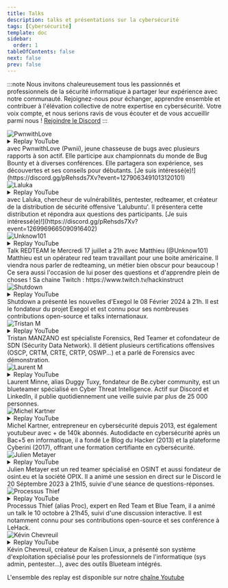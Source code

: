 ---
title: Talks
description: talks et présentations sur la cybersécurité
tags: [Cybersécurité]
template: doc
sidebar:
  order: 1
tableOfContents: false
next: false
prev: false
---


:::note
Nous invitons chaleureusement tous les passionnés et professionnels de la sécurité
informatique à partager leur expérience avec notre communauté. Rejoignez-nous
pour échanger, apprendre ensemble et contribuer à l'élévation collective de notre expertise
en cybersécurité. Votre voix compte, et nous serions ravis de vous écouter et de vous
accueillir parmi nous ! [Rejoindre le Discord](https://discord.gg/hacking-france)
:::

<SplitCard title="PwnwithLove - Bug Bounty" icon="laptop">
  <div>
    <Image src={pwnii} alt="PwnwithLove" format="avif" quality={"mid"}/>
    <details>
      <summary>Replay YouTube</summary>
      <p>À venir</p>
    </details>
  </div>
  <div class="content-wrapper">
    <Badge text="Plannifié" variant="note" size="medium" />  
    <b><span id="counterEvent2"></span></b> avec PwnwithLove (Pwnii), jeune chasseuse de bugs avec plusieurs rapports à son actif. Elle participe aux championnats du monde de Bug Bounty et à diverses conférences. Elle partagera son expérience, ses découvertes et ses conseils pour débutants.  
    [Je suis intéressé(e)!](https://discord.gg/pRehsds7Xv?event=1279063491013120101)
  </div>
</SplitCard>

<SplitCard title="Laluka - Lalubuntu The Friendly Offensive Distro" icon="laptop">
  <div>
    <Image src={laluka} alt="Laluka" format="avif" quality={"mid"}/>
    <details>
      <summary>Replay YouTube</summary>
      <p>À venir</p>
    </details>
  </div>
  <div class="content-wrapper">
    <Badge text="Plannifié" variant="note" size="medium" />  
    <b><span id="counterEvent"></span></b> avec Laluka, chercheur de vulnérabilités, pentester, redteamer, et créateur de la distribution de sécurité offensive 'Lalubuntu'. Il présentera cette distribution et répondra aux questions des participants.  
    [Je suis intéressé(e)!](https://discord.gg/pRehsds7Xv?event=1269969665090916402)
  </div>
</SplitCard>

<SplitCard title="Unknow101 - Red Team" icon="laptop">
  <div>
    <Image src={unknown101} alt="Unknow101" format="avif" quality={"mid"}/>
    <details>
      <summary>Replay YouTube</summary>
      <iframe width="100%" height="315" src="https://www.youtube.com/embed/4QzCgT829aM" title="Unknow101 - Red Team" frameborder="0" allow="accelerometer; autoplay; clipboard-write; encrypted-media; gyroscope; picture-in-picture" allowfullscreen></iframe>
    </details>
  </div>
  <div class="content-wrapper">
    <Badge text="TERMINÉ" variant="success" size="medium" />  
    Talk REDTEAM le Mercredi 17 juillet a 21h avec Matthieu (@Unknow101) 
    Matthieu est un opérateur red team travaillant pour une boite américaine. 
    Il viendra nous parler de redteaming, un métier bien obscur pour beaucoup ! 
    Ce sera aussi l'occasion de lui poser des questions et d'apprendre plein de choses !  
    Sa chaine Twitch : https://www.twitch.tv/hackinstruct  
  </div>
</SplitCard>

<SplitCard title="Shutdown - Présentation d'Exegol" icon="laptop">
  <div>
    <Image src={shutdown} alt="Shutdown" format="avif" quality={"mid"}/>
    <details>
      <summary>Replay YouTube</summary>
      <iframe width="100%" height="315" src="https://www.youtube.com/embed/E8TAZ_J_H8s" title="Shutdown - Présentation d'Exegol" frameborder="0" allow="accelerometer; autoplay; clipboard-write; encrypted-media; gyroscope; picture-in-picture" allowfullscreen></iframe>
    </details>
  </div>
  <div class="content-wrapper">
    <Badge text="TERMINÉ" variant="success" size="medium" />  
    Shutdown a présenté les
    nouvelles d'Exegol le 08 Février 2024 à 21h. Il est le fondateur du projet Exegol et est connu pour ses nombreuses contributions open-source et talks internationaux.  
  </div>
</SplitCard>

<SplitCard title="Tristan M - Forensics" icon="laptop">
  <div>
    <Image src={tristantm} alt="Tristan M" format="avif" quality={"mid"}/>
    <details>
      <summary>Replay YouTube</summary>
      <iframe width="100%" height="315" src="https://www.youtube.com/embed/garPG4nfjiA" title="Tristan M - Forensics" frameborder="0" allow="accelerometer; autoplay; clipboard-write; encrypted-media; gyroscope; picture-in-picture" allowfullscreen></iframe>
    </details>
  </div>
  <div class="content-wrapper">
    <Badge text="TERMINÉ" variant="success" size="medium" />  
    Tristan MANZANO est spécialiste Forensics, Red Teamer et cofondateur de SDN (Sécurity Data Network). Il
    détient plusieurs certifications offensives (OSCP, CRTM, CRTE, CRTP, OSWP...) et a parlé de Forensics avec démonstration.  
  </div>
</SplitCard>

<SplitCard title="Laurent M - Fondateur de Be.cyber" icon="laptop">
  <div>
    <Image src={laurentm} alt="Laurent M" format="avif" quality={"mid"}/>
    <details>
      <summary>Replay YouTube</summary>
      <iframe width="100%" height="315" src="https://www.youtube.com/embed/DTxc1ax_RZI" title="Laurent M - Fondateur de Be.cyber" frameborder="0" allow="accelerometer; autoplay; clipboard-write; encrypted-media; gyroscope; picture-in-picture" allowfullscreen></iframe>
    </details>
  </div>
  <div class="content-wrapper">
    <Badge text="TERMINÉ" variant="success" size="medium" />  
    Laurent Minne, alias Duggy Tuxy, fondateur de Be.cyber community, est un blueteamer spécialisé en Cyber Threat
    Intelligence. Actif sur Discord et LinkedIn, il publie quotidiennement une veille
    suivie par plus de 25 000 personnes.
  </div>
</SplitCard>

<SplitCard title="Michel Kartner - Cyberini" icon="laptop">
  <div>
    <Image src={michelkartner} alt="Michel Kartner" format="avif" quality={"mid"}/>
    <details>
      <summary>Replay YouTube</summary>
      <iframe width="100%" height="315" src="https://www.youtube.com/embed/DTxc1ax_RZI" title="Michel Kartner - Cyberini" frameborder="0" allow="accelerometer; autoplay; clipboard-write; encrypted-media; gyroscope; picture-in-picture" allowfullscreen></iframe>
    </details>
  </div>
  <div class="content-wrapper">
    <Badge text="TERMINÉ" variant="success" size="medium" />  
    Michel Kartner, entrepreneur en cybersécurité depuis 2013, est également youtubeur avec + de 140k abonnés. Autodidacte
    en cybersécurité après un Bac+5 en informatique, il a fondé Le Blog du Hacker (2013)
    et la plateforme Cyberini (2017), offrant une formation certifiante en cybersécurité.  
  </div>
</SplitCard>

<SplitCard title="Julien Metayer - OSINT" icon="laptop">
  <div>
    <Image src={julienm} alt="Julien Metayer" format="avif" quality={"mid"}/>
    <details>
      <summary>Replay YouTube</summary>
      <iframe width="100%" height="315" src="https://www.youtube.com/embed/7u7dXHmUYUo?si=jGZ2pcfTXiUcXEc8" title="Julien Metayer - OSINT" frameborder="0" allow="accelerometer; autoplay; clipboard-write; encrypted-media; gyroscope; picture-in-picture" allowfullscreen></iframe>
    </details>
  </div>
  <div class="content-wrapper">
    <Badge text="TERMINÉ" variant="success" size="medium" />  
    Julien Metayer est un red teamer spécialisé en OSINT et aussi fondateur de osint.eu et la société OPIX. Il a animé une session en direct sur le Discord le 20 Séptembre 2023 à 21h15, suivie d'une séance de questions-réponses.  
  </div>
</SplitCard>

<SplitCard title="Processus Thief - Blueteam" icon="laptop">
  <div>
    <Image src={proc} alt="Processus Thief" format="avif" quality={"mid"}/>
    <details>
      <summary>Replay YouTube</summary>
      <iframe width="100%" height="315" src="https://www.youtube.com/embed/DAD7H5sSNcs" title="Processus Thief - Blueteam" frameborder="0" allow="accelerometer; autoplay; clipboard-write; encrypted-media; gyroscope; picture-in-picture" allowfullscreen></iframe>
    </details>
  </div>
  <div class="content-wrapper">
    <Badge text="TERMINÉ" variant="success" size="medium" />  
    Processus Thief (alias Proc), expert en Red Team et Blue Team, il a animé un talk le 10 octobre à 21h45, suivi
    d'une discussion interactive. Il est notamment connu pour ses contributions open-source et ses conférence à LeHack.  
  </div>
</SplitCard>

<SplitCard title="Kévin Chevreuil - Présentation de Kaisen Linux" icon="laptop">
  <div>
    <Image src={kevinc} alt="Kévin Chevreuil" format="avif" quality={"mid"}/>
    <details>
      <summary>Replay YouTube</summary>
      <iframe width="100%" height="315" src="https://www.youtube.com/embed/jfQepRcmhlQ" title="Kévin Chevreuil - Présentation de Kaisen Linux" frameborder="0" allow="accelerometer; autoplay; clipboard-write; encrypted-media; gyroscope; picture-in-picture" allowfullscreen></iframe>
    </details>
  </div>
  <div class="content-wrapper">
    <Badge text="TERMINÉ" variant="success" size="medium" />  
    Kévin Chevreuil, créateur de Kaïsen Linux, a présenté son système d'exploitation spécialisé pour les professionnels
    de l'informatique (sys admin, pentester...), avec des outils Blueteam intégrés.  
  </div>
</SplitCard>

L'ensemble des replay est disponible sur notre [chaîne Youtube](https://www.youtube.com/@FrozenKwa)